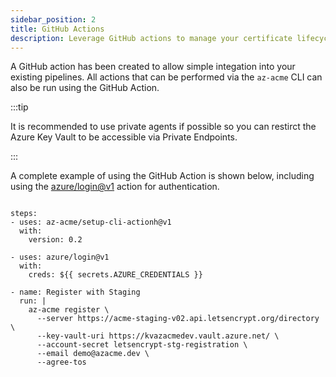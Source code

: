 ---
sidebar_position: 2
title: GitHub Actions
description: Leverage GitHub actions to manage your certificate lifecycles.
---



A GitHub action has been created to allow simple integation into your existing pipelines. All actions that can be performed via the ```az-acme``` CLI can also be run using the GitHub Action.

:::tip

It is recommended to use private agents if possible so you can restirct the Azure Key Vault to be accessible via Private Endpoints.

:::

A complete example of using the GitHub Action is shown below, including using the [azure/login@v1](https://github.com/marketplace/actions/azure-login) action for authentication.


```

steps:
- uses: az-acme/setup-cli-actionh@v1
  with:
    version: 0.2

- uses: azure/login@v1
  with:
    creds: ${{ secrets.AZURE_CREDENTIALS }}

- name: Register with Staging
  run: |
    az-acme register \
      --server https://acme-staging-v02.api.letsencrypt.org/directory \
      --key-vault-uri https://kvazacmedev.vault.azure.net/ \
      --account-secret letsencrypt-stg-registration \
      --email demo@azacme.dev \
      --agree-tos
```